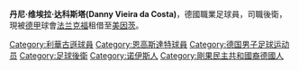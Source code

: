 {{noteTA
|G1=Football
|G2=uefa
|G3=德甲
|1=zh-cn:达科斯塔;zh-tw:達科斯塔;zh-hk:達哥斯達;
}}

{{Infobox football biography
| name                = 丹尼·達哥斯達<br />Danny da Costa
| image               = DannyDaCosta.jpg
| fullname            = Danny Vieira da Costa
| birth_date          = {{birth date and age|1993|7|13|df=y}}
| birth_place         = [[德國|德國]][[奈斯|奈斯]]
| height              = {{height|m=1.85}}
| position            = [[右閘|右閘]]
| currentclub         = [[美因茨05足球俱乐部|美因茨]] ([[法兰克福足球俱乐部|法兰克福]]外借)
| clubnumber          = 22
| youthyears1 = 1999–2001 | youthclubs1 = Winfriedia Mülheim
| youthyears2 = 2001–2010 | youthclubs2 = [[勒沃库森足球俱乐部|勒沃库森]]
| years1 = 2011–2012 
| clubs1 = [[勒沃库森足球俱乐部|勒沃库森]]       
| caps1 = 6 
| goals1 = 0
| years2 = 2011–2012 
| clubs2 = [[勒沃库森足球俱乐部|勒沃库森 II]] 
| caps2 = 2 
| goals2 = 0
| years3 = 2012–2016
| clubs3 = [[因戈尔施塔特04足球俱乐部|因戈尔施塔特]]    
| caps3 = 86
| goals3 = 0
| years4 = 2015
| clubs4 = [[因戈尔施塔特04足球俱乐部|因戈尔施塔特 II]]
| caps4 = 2
| goals4 = 0
| years5 = 2016–2017
| clubs5 = [[勒沃库森足球俱乐部|勒沃库森]]
| caps5 = 3
| goals5 = 0
| years6 = 2017– 
| clubs6 = [[法兰克福足球俱乐部|法兰克福]] 
| caps6 = 76 
| goals6 = 4
| years7 = 2021-
| clubs7 = → [[美因茨05足球俱乐部|美因茨]]（租借）
| caps7 = 0
| goals7 = 0
| nationalyears1 = 2009–2010 
| nationalteam1 = [[德國17歲以下國家足球隊|德國U17]] 
| nationalcaps1 = 11 
| nationalgoals1 = 1
| nationalyears2 = 2010–2011 
| nationalteam2 = [[德國18歲以下國家足球隊|德國U18]] 
| nationalcaps2 = 6  
| nationalgoals2 = 0
| nationalyears3 = 2011–2012 
| nationalteam3 = [[德國19歲以下國家足球隊|德國U19]] 
| nationalcaps3 = 6  
| nationalgoals3 = 0
| nationalyears4 = 2012–2013 
| nationalteam4 = [[德國20歲以下國家足球隊|德國U20]] 
| nationalcaps4 = 6  
| nationalgoals4 = 0
| nationalyears5 = 2013–2014
| nationalteam5 = [[德國21歲以下國家足球隊|德國U21]] 
| nationalcaps5 = 5  
| nationalgoals5 = 1
| pcupdate = 22 January 2021
| ntupdate = 14 October 2014
}}

'''丹尼·维埃拉·达科斯塔(Danny Vieira da Costa)'''{{BD|1993年|7月13日}}，德國職業足球員，司職後衛，現被[[德国足球甲级联赛|德甲]]球會[[法兰克福足球俱乐部|法兰克福]]租借至[[美因茨05足球俱乐部|美因茨]]。

<!--{{法蘭克福球員名單}}-->
{{缅恩斯球员名单}}

{{DEFAULTSORT:Costa, Danny da}}
[[Category:利華古遜球員|Category:利華古遜球員]]
[[Category:恩高斯達特球員|Category:恩高斯達特球員]]
[[Category:德国男子足球运动员|Category:德国男子足球运动员]]
[[Category:足球後衛|Category:足球後衛]]
[[Category:诺伊斯人|Category:诺伊斯人]]
[[Category:剛果民主共和國裔德國人|Category:剛果民主共和國裔德國人]]